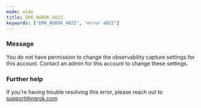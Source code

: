```yaml
---
mode: wide
title: ERR_NGROK_4022
keywords: ["ERR_NGROK_4022", "error 4022"]
---
```


### Message

You do not have permission to change the observability capture settings for this account. Contact an admin for this account to change these settings.

### Further help

If you're having trouble resolving this error, please reach out to [support@ngrok.com](mailto:support@ngrok.com?subject=Help%20with%20ERR_NGROK_4022)
